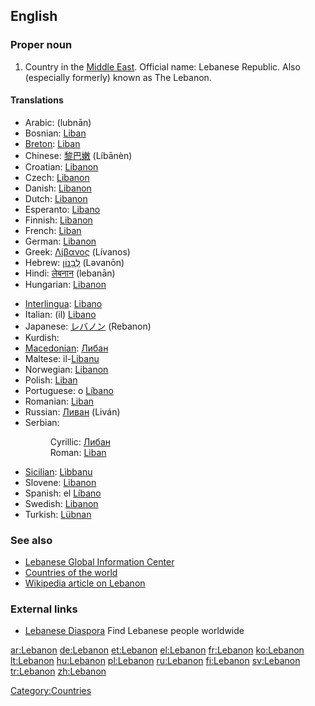 ==English==

===Proper noun===
{{en-proper noun}}

# Country in the [[Middle East]].  Official name: Lebanese Republic.  Also (especially formerly) known as The Lebanon.

====Translations====
{{top}}
* Arabic: {{ARchar|[[لبنان]]}} (lubnān)
* Bosnian: [[Liban#Bosnian|Liban]] {{m}}
* [[Breton]]: [[Liban]]
* Chinese: [[黎巴嫩]] (Líbānèn)
* Croatian: [[Libanon]] {{m}}
* Czech: [[Libanon]] {{m}}
* Danish: [[Libanon]]
* Dutch: [[Libanon]]
* Esperanto: [[Libano]]
* Finnish: [[Libanon]]
* French: [[Liban]] {{m}}
* German: [[Libanon]] {{m}}
* Greek: [[Λίβανος]] (Lívanos) {{m}}
* Hebrew: [[לבנון|לְבָנוֹן]] (Ləvanōn)
* Hindi: [[लेबनान]] (lebanān)
* Hungarian: [[Libanon]]
{{mid}}
* [[Interlingua]]: [[Libano]]
* Italian: (il) [[Libano]] {{m}}
* Japanese: [[レバノン]] (Rebanon)
* Kurdish: {{KUchar|[[لوبنان]]}}
* [[Macedonian]]: [[Либан]] {{m}}
* Maltese: il-[[Libanu]]
* Norwegian: [[Libanon]]
* Polish: [[Liban]]
* Portuguese: o [[Líbano]] {{m}}
* Romanian: [[Liban]] {{m}}
* Russian: [[Ливан]] (Liván) {{m}}
* Serbian:
*: Cyrillic: [[Либан#Serbian|Либан]] {{m}}
*: Roman: [[Liban#Serbian|Liban]] {{m}}
* [[Sicilian]]: [[Lìbbanu]] {{m}}
* Slovene: [[Libanon]] {{m}}
* Spanish: el [[Líbano]] {{m}}
* Swedish: [[Libanon]]
* Turkish: [[Lübnan]]
{{bottom}}

===See also===
* [http://www.lgic.org Lebanese Global Information Center]
* [[Countries of the world]]
* [[w:Lebanon|Wikipedia article on Lebanon]]

===External links===
* [http://leb.org/ Lebanese Diaspora] Find Lebanese people worldwide

[[Category:Countries]]

[[ar:Lebanon]]
[[de:Lebanon]]
[[et:Lebanon]]
[[el:Lebanon]]
[[fr:Lebanon]]
[[ko:Lebanon]]
[[lt:Lebanon]]
[[hu:Lebanon]]
[[pl:Lebanon]]
[[ru:Lebanon]]
[[fi:Lebanon]]
[[sv:Lebanon]]
[[tr:Lebanon]]
[[zh:Lebanon]]